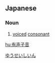 ==Japanese==
{{ja-kanjitab|ゆう|せい|し|いん|yomi=on}}

===Noun===
{{ja-noun|ゆうせい し.いん}}

# {{lb|ja|phonetics}} [[voiced]] [[consonant]]

[[Category:ja:Phonetics|ゆうせいしいん]]

[[hu:有声子音]]
